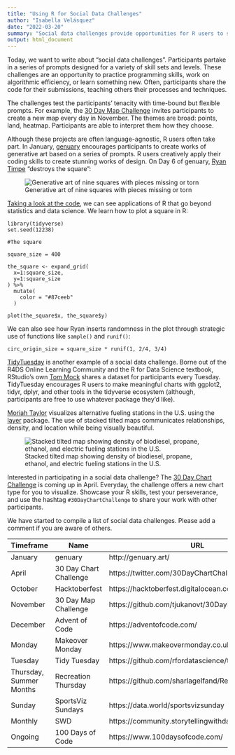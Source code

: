 ```yaml
---
title: "Using R for Social Data Challenges"
author: "Isabella Velásquez"
date: "2022-03-20"
summary: "Social data challenges provide opportunities for R users to showcase their programming skills and test their perseverence."
output: html_document
---
```


Today, we want to write about "social data challenges". Participants partake in a series of prompts designed for a variety of skill sets and levels. These challenges are an opportunity to practice programming skills, work on algorithmic efficiency, or learn something new. Often, participants share the code for their submissions, teaching others their processes and techniques.

The challenges test the participants' tenacity with time-bound but flexible prompts. For example, the [30 Day Map Challenge](https://github.com/tjukanovt/30DayMapChallenge) invites participants to create a new map every day in November. The themes are broad: points, land, heatmap. Participants are able to interpret them how they choose.

Although these projects are often language-agnostic, R users often take part. In January, [genuary](http://genuary.art/) encourages participants to create works of generative art based on a series of prompts. R users creatively apply their coding skills to create stunning works of design. On Day 6 of genuary, [Ryan Timpe](https://twitter.com/ryantimpe) "destroys the square":

![Generative art of nine squares with pieces missing or torn](square.png)

[Taking a look at the code](https://github.com/ryantimpe/genuary2022/blob/main/R/gen_05.R), we can see applications of R that go beyond statistics and data science. We learn how to plot a square in R:

```
library(tidyverse)
set.seed(12238)

#The square

square_size = 400

the_square <- expand_grid(
  x=1:square_size,
  y=1:square_size
) %>%
  mutate(
    color = "#87ceeb"
  )

plot(the_square$x, the_square$y)
```

We can also see how Ryan inserts randomness in the plot through strategic use of functions like `sample()` and `runif()`:

```
circ_origin_size = square_size * runif(1, 2/4, 3/4) 
```

[TidyTuesday](https://github.com/rfordatascience/tidytuesday) is another example of a social data challenge. Borne out of the R4DS Online Learning Community and the R for Data Science textbook, RStudio’s own [Tom Mock](https://twitter.com/thomas_mock) shares a dataset for participants every Tuesday. TidyTuesday encourages R users to make meaningful charts with ggplot2, tidyr, dplyr, and other tools in the tidyverse ecosystem (although, participants are free to use whatever package they’d like).

[Moriah Taylor](https://twitter.com/moriah_taylor58) visualizes alternative fueling stations in the U.S. using the [layer](https://cran.r-project.org/web/packages/layer/index.html) package. The use of stacked tilted maps communicates relationships, density, and location while being visually beautiful.

![Stacked tilted map showing density of biodiesel, propane, ethanol, and electric fueling stations in the U.S.](tt.jpg)

Interested in participating in a social data challenge? The [30 Day Chart Challenge](https://twitter.com/30DayChartChall) is coming up in April. Everyday, the challenge offers a new chart type for you to visualize. Showcase your R skills, test your perseverance, and use the hashtag `#30DayChartChallenge` to share your work with other participants.

We have started to compile a list of social data challenges. Please add a comment if you are aware of others.

| Timeframe               | Name                   | URL                                                 |   |
|-------------------------|------------------------|-----------------------------------------------------|---|
| January                 | genuary                | http://genuary.art/                                 |   |
| April                   | 30 Day Chart Challenge | https://twitter.com/30DayChartChall                 |   |
| October                 | Hacktoberfest          | https://hacktoberfest.digitalocean.com/             |   |
| November                | 30 Day Map Challenge   | https://github.com/tjukanovt/30DayMapChallenge      |   |
| December                | Advent of Code         | https://adventofcode.com/                           |   |
| Monday                  | Makeover Monday        | https://www.makeovermonday.co.uk/                   |   |
| Tuesday                 | Tidy Tuesday           | https://github.com/rfordatascience/tidytuesday      |   |
| Thursday, Summer Months | Recreation Thursday    | https://github.com/sharlagelfand/RecreationThursday |   |
| Sunday                  | SportsViz Sundays      | https://data.world/sportsvizsunday                  |   |
| Monthly                 | SWD                    | https://community.storytellingwithdata.com/         |   |
| Ongoing                 | 100 Days of Code       | https://www.100daysofcode.com/                      |   |